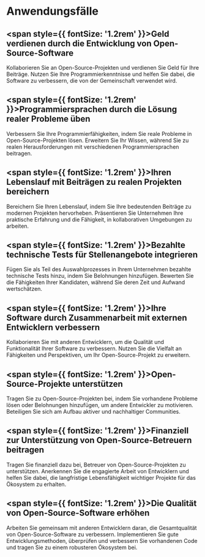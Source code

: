 
# Anwendungsfälle

## <span style={{ fontSize: '1.2rem' }}>Geld verdienen durch die Entwicklung von Open-Source-Software</span>
<DimmedText>Kollaborieren Sie an Open-Source-Projekten und verdienen Sie Geld für Ihre Beiträge. Nutzen Sie Ihre Programmierkenntnisse und helfen Sie dabei, die Software zu verbessern, die von der Gemeinschaft verwendet wird.</DimmedText>

## <span style={{ fontSize: '1.2rem' }}>Programmiersprachen durch die Lösung realer Probleme üben</span>
<DimmedText>Verbessern Sie Ihre Programmierfähigkeiten, indem Sie reale Probleme in Open-Source-Projekten lösen. Erweitern Sie Ihr Wissen, während Sie zu realen Herausforderungen mit verschiedenen Programmiersprachen beitragen.</DimmedText>

## <span style={{ fontSize: '1.2rem' }}>Ihren Lebenslauf mit Beiträgen zu realen Projekten bereichern</span>
<DimmedText>Bereichern Sie Ihren Lebenslauf, indem Sie Ihre bedeutenden Beiträge zu modernen Projekten hervorheben. Präsentieren Sie Unternehmen Ihre praktische Erfahrung und die Fähigkeit, in kollaborativen Umgebungen zu arbeiten.</DimmedText>

## <span style={{ fontSize: '1.2rem' }}>Bezahlte technische Tests für Stellenangebote integrieren</span>
<DimmedText>Fügen Sie als Teil des Auswahlprozesses in Ihrem Unternehmen bezahlte technische Tests hinzu, indem Sie Belohnungen hinzufügen. Bewerten Sie die Fähigkeiten Ihrer Kandidaten, während Sie deren Zeit und Aufwand wertschätzen.</DimmedText>

## <span style={{ fontSize: '1.2rem' }}>Ihre Software durch Zusammenarbeit mit externen Entwicklern verbessern</span>
<DimmedText>Kollaborieren Sie mit anderen Entwicklern, um die Qualität und Funktionalität Ihrer Software zu verbessern. Nutzen Sie die Vielfalt an Fähigkeiten und Perspektiven, um Ihr Open-Source-Projekt zu erweitern.</DimmedText>

## <span style={{ fontSize: '1.2rem' }}>Open-Source-Projekte unterstützen</span>
<DimmedText>Tragen Sie zu Open-Source-Projekten bei, indem Sie vorhandene Probleme lösen oder Belohnungen hinzufügen, um andere Entwickler zu motivieren. Beteiligen Sie sich am Aufbau aktiver und nachhaltiger Communities.</DimmedText>

## <span style={{ fontSize: '1.2rem' }}>Finanziell zur Unterstützung von Open-Source-Betreuern beitragen</span>
<DimmedText>Tragen Sie finanziell dazu bei, Betreuer von Open-Source-Projekten zu unterstützen. Anerkennen Sie die engagierte Arbeit von Entwicklern und helfen Sie dabei, die langfristige Lebensfähigkeit wichtiger Projekte für das Ökosystem zu erhalten.</DimmedText>

## <span style={{ fontSize: '1.2rem' }}>Die Qualität von Open-Source-Software erhöhen</span>
<DimmedText>Arbeiten Sie gemeinsam mit anderen Entwicklern daran, die Gesamtqualität von Open-Source-Software zu verbessern. Implementieren Sie gute Entwicklungsmethoden, überprüfen und verbessern Sie vorhandenen Code und tragen Sie zu einem robusteren Ökosystem bei.</DimmedText>
